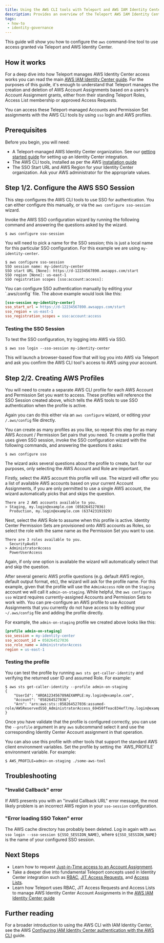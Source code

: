 ```yaml
---
title: Using the AWS CLI tools with Teleport and AWS IAM Identity Center
description: Provides an overview of the Teleport AWS IAM Identity Center integration.
tags:
 - how-to
 - identity-governance
---
```


This guide will show you how to configure the `aws` command-line tool to use
access granted via Teleport and AWS Identity Center.

## How it works

For a deep dive into how Teleport manages AWS Identity Center access works you can
read the main [AWS IAM Identity Center guide](./aws-iam-identity-center.mdx). For the 
purposes of this guide, it's enough to understand that Teleport manages the creation
and deletion of AWS Account Assignments based on a users's Account Assignment grants,
either from their standing Teleport Roles, Access List membership or approved
Access Requests. 

You can access these Teleport-managed Accounts and Permission Set assignments
with the AWS CLI tools by using `sso` login and AWS profiles.

## Prerequisites

Before you begin, you will need:

 * A Teleport-managed AWS Identity Center organization. See our [getting started guide](./guide.mdx)
   for setting up an Identity Center integration.
 * The AWS CLI tools, installed as per the AWS [installation guide](https://docs.aws.amazon.com/cli/latest/userguide/getting-started-install.html)
 * The SSO Start URL and AWS Region for your Identity Center organization. Ask your AWS administrator for the appropriate values.

## Step 1/2. Configure the AWS SSO Session

This step configures the AWS CLI tools to use SSO for authentication. You can
either configure this manually, or via the `aws configure sso-session` wizard.

<Tabs>
<TabItem label="Wizard">
Invoke the AWS SSO configuration wizard by running the following command and
answering the questions asked by the wizard.  

```shell
$ aws configure sso-session
```

You will need to pick a name for the SSO session; this is just a local name for
this particular SSO configuration. For this example we are using `my-identity-center`. 

```shell
$ aws configure sso-session
SSO session name: my-identity-center
SSO start URL [None]: https://d-12234567890.awsapps.com/start
SSO region [None]: us-east-1
SSO registration scopes [sso:account:access]:
```
</TabItem>
<TabItem label="Manual Configuration">
You can configure SSO authentication manually by editing your `.aws/config` file. The above example would look like this:

```ini
[sso-session my-identity-center]
sso_start_url = https://d-12234567890.awsapps.com/start
sso_region = us-east-1
sso_registration_scopes = sso:account:access
```
</TabItem>
</Tabs>

### Testing the SSO Session

To test the SSO configuration, try logging into AWS via SSO.

```shell
$ aws sso login --sso-session my-identity-center
```

This will launch a browser-based flow that will log you into AWS via Teleport
and ask you confirm the AWS CLI tool's access to AWS using your account.

## Step 2/2. Creating AWS Profiles

You will need to create a separate AWS CLI profile for each AWS Account and Permission Set
you want to access. These profiles will reference the SSO Session created above,
which tells the AWS tools to use SSO authentication when the profile is active.

Again you can do this either via an `aws configure` wizard, or editing your `/.aws/config` file directly.

<Admonition type="info">
You can create as many profiles as you like, so repeat this step for as many AWS
Account / Permission Set pairs that you need.
</Admonition>

<Tabs>
<TabItem label="Wizard">
To create a profile that uses given SSO session, invoke the SSO configuration 
wizard with the following commands, and answering the questions it asks:

```shell
$ aws configure sso
```

The wizard asks several questions about the profile to create, but for our
purposes, only selecting the AWS Account and Role are important. 

Firstly, select the AWS account this profile will use. The wizard will offer you
a list of available AWS accounts based on your current Account Assignments, if
you are only permitted to use a single AWS account, the wizard automatically
picks that and skips the question.

```shell
There are 2 AWS accounts available to you.
> Staging, my.login@example.com (058264527036)
  Production, my.login@example.com (637423191929)
```

Next, select the AWS Role to assume when this profile is active. Identity Center
Permission Sets are provisioned onto AWS accounts as Roles, so select the role
with the same name as the Permission Set you want to use.

```shell
There are 3 roles available to you.
  SecurityAudit
> AdministratorAccess
  PowerUserAccess
```

Again, if only one option is available the wizard will automatically select that
and skip the question.

After several generic AWS profile questions (e.g. default AWS region, default
output format, etc), the wizard will ask for the profile name. For this example,
given that the profile will use the `AdminAccess` role on the `Staging` account
we will call it `admin-on-staging`.
</TabItem>
<TabItem label="Manual Configuration">
While helpful, the `aws configure sso` wizard requires currently-assigned Accounts
and Permission Sets to work with. You can pre-configure an AWS profile to use
Account Assignments that you currently do not have access to by editing your 
`~/.aws/config` file and adding the profile directly.

For example, the `admin-on-staging` profile we created above looks like this:

```ini
[profile admin-on-staging]
sso_session = my-identity-center
sso_account_id = 058264527036
sso_role_name = AdministratorAccess
region = us-east-1
```
</TabItem>
</Tabs>

### Testing the profile

You can test the profile by running `aws sts get-caller-identity` and verifying
the returned user ID and assumed Role. For example:

```shell
$ aws sts get-caller-identity --profile admin-on-staging
{
    "UserId": "AROA123456789AEXAMPLE:my.login@example.com",
    "Account": "058264527036",
    "Arn": "arn:aws:sts::058264527036:assumed-role/AWSReservedSSO_AdministratorAccess_69450ffeac834ef7/my.login@example.com"
}
```

Once you have validate that the profile is configured correctly, you can use the
`--profile` argument in any `aws` subcommand select it and use the corresponding
Identity Center Account assignment in that operation.

<Admonition type="info">
You can also use this profile with other tools that support the standard AWS client
environment variables. Set the profile by setting the `AWS_PROFILE` environment
variable. For example:


```shell
$ AWS_PROFILE=admin-on-staging ./some-aws-tool
```
</Admonition>

## Troubleshooting 

### "Invalid Callback" error

If AWS presents you with an "invalid Callback URL" error message, the most likely 
problem is an incorrect AWS region in your `sso-session` configuration. 

### "Error loading SSO Token" error

The AWS cache directory has probably been deleted. Log in again with `aws sso login --sso-session ${SSO_SESSION_NAME}`, 
where `${SSO_SESSION_NAME}` is the name of your configured SSO session.

## Next Steps

- Learn how to request [Just-in-Time access to an Account Assignment](./guide.mdx#just-in-time-access-with-resource-access-requests).
- Take a deeper dive into fundamental Teleport concepts used in Identity Center
  integration such as [RBAC](../../zero-trust-access/authentication/authentication.mdx),
  [JIT Access Requests](../access-requests/access-requests.mdx), and
  [Access Lists](../access-lists/access-lists.mdx).
- Learn how Teleport uses RBAC, JIT Access Requests and Access Lists to manage AWS
  Identity Center Account Assignments in the [AWS IAM Identity Center guide](./aws-iam-identity-center.mdx)

## Further reading

For a broader introduction to using the AWS CLI with IAM Identity Center, see the
AWS [Configuring IAM Identity Center authentication with the AWS CLI](https://docs.aws.amazon.com/cli/latest/userguide/cli-configure-sso.html#cli-configure-sso-configure)
guide.
